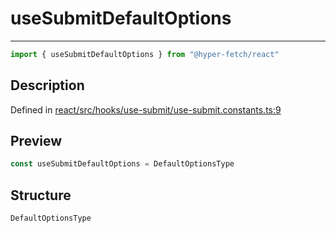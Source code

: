 

# useSubmitDefaultOptions

<div class="api-docs__separator" data-reactroot="">

---

</div><div class="api-docs__import" data-reactroot="">

```ts
import { useSubmitDefaultOptions } from "@hyper-fetch/react"
```

</div><div class="api-docs__section">

## Description

</div><div class="api-docs__description"><span class="api-docs__do-not-parse">



</span></div><p class="api-docs__definition">

Defined in [react/src/hooks/use-submit/use-submit.constants.ts:9](https://github.com/BetterTyped/hyper-fetch/blob/c3e2c45/packages/react/src/hooks/use-submit/use-submit.constants.ts#L9)

</p><div class="api-docs__section">

## Preview

</div><div class="api-docs__preview var">

```ts
const useSubmitDefaultOptions = DefaultOptionsType
```

</div><div class="api-docs__section">

## Structure

</div><div class="api-docs__returns">

```ts
DefaultOptionsType
```

</div>